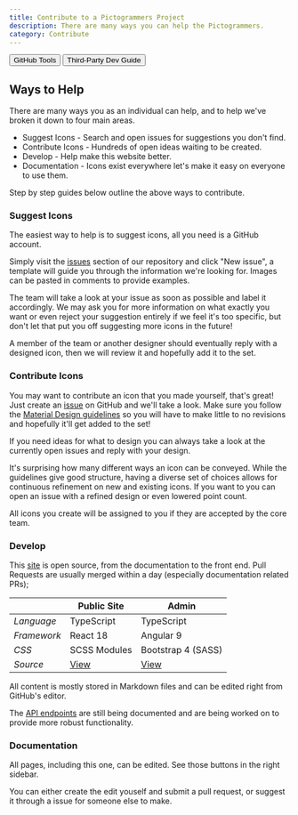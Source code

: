 ```yaml
---
title: Contribute to a Pictogrammers Project
description: There are many ways you can help the Pictogrammers.
category: Contribute
---
```


<Button href='/contribute/github-tools' startIcon='si:github'>GitHub Tools</Button>
<Button href='/contribute/third-party' startIcon='mdi:puzzle-outline'>Third-Party Dev Guide</Button>

## Ways to Help

There are many ways you as an individual can help, and to help we've broken it down to four main areas.

- Suggest Icons - Search and open issues for suggestions you don't find.
- Contribute Icons - Hundreds of open ideas waiting to be created.
- Develop - Help make this website better.
- Documentation - Icons exist everywhere let's make it easy on everyone to use them.

Step by step guides below outline the above ways to contribute.

### Suggest Icons

The easiest way to help is to suggest icons, all you need is a GitHub account.

Simply visit the [issues](https://github.com/Templarian/MaterialDesign/issues) section of our repository and click "New issue", a template will guide you through the information we're looking for. Images can be pasted in comments to provide examples.

The team will take a look at your issue as soon as possible and label it accordingly. We may ask you for more information on what exactly you want or even reject your suggestion entirely if we feel it's too specific, but don't let that put you off suggesting more icons in the future!

A member of the team or another designer should eventually reply with a designed icon, then we will review it and hopefully add it to the set.

### Contribute Icons

You may want to contribute an icon that you made yourself, that's great! Just create an [issue](https://github.com/Templarian/MaterialDesign/issues) on GitHub and we'll take a look. Make sure you follow the [Material Design guidelines](https://material.io/design/iconography/system-icons.html#design-principles) so you will have to make little to no revisions and hopefully it'll get added to the set!

If you need ideas for what to design you can always take a look at the currently open issues and reply with your design.

It's surprising how many different ways an icon can be conveyed. While the guidelines give good structure, having a diverse set of choices allows for continuous refinement on new and existing icons. If you want to you can open an issue with a refined design or even lowered point count.

All icons you create will be assigned to you if they are accepted by the core team.

### Develop

This [site](/docs/contribute/website) is open source, from the documentation to the front end. Pull Requests are usually merged within a day (especially documentation related PRs);

|             | Public Site | Admin |
|-------------|-------------|-------|
| *Language*  | TypeScript  | TypeScript |
| *Framework* | React 18 | Angular 9 |
| *CSS*      | SCSS Modules | Bootstrap 4 (SASS) |
| *Source* | [View](https://github.com/Pictogrammers/pictogrammers.com/tree/master/src/site) | [View](https://github.com/Pictogrammers/Icon-Site/tree/master/src) |

All content is mostly stored in Markdown files and can be edited right from GitHub's editor.

The [API endpoints](/contribute/api) are still being documented and are being worked on to provide more robust functionality.

### Documentation

All pages, including this one, can be edited. See those buttons in the right sidebar.

You can either create the edit youself and submit a pull request, or suggest it through a issue for someone else to make.
